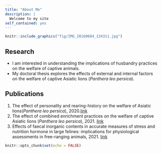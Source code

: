 ```yaml
---
title: "About Me"
description: |
  Welcome to my site
self_contained: yes
---
```



```r
knitr::include_graphics("fig/IMG_20160604_134311.jpg")
```
## Research

- I am interested in understanding the implications of husbandry practices on the welfare of captive animals.
- My doctoral thesis explores the effects of external and internal factors on the welfare of captive Asiatic lions (*Panthera leo persica*).

## Publications
1. The effect of personality and rearing-history on the welfare of Asiatic lions(*Panthera leo persica*), 2020.[link](https://peerj.com/articles/8425/)
2. The effect of combined enrichment practices on the welfare of captive Asiatic lions (*Panthera leo persica*), 2021. [link](https://www.biorxiv.org/content/10.1101/2020.08.24.265686v2)
3. Effects of faecal inorganic contents in accurate measures of stress and nutrition hormone in large felines: implications for physiological assessments in free-ranging animals, 2021. [link](https://www.biorxiv.org/content/10.1101/2020.11.05.370635v1)
```r
knitr::opts_chunk$set(echo = FALSE)
```

